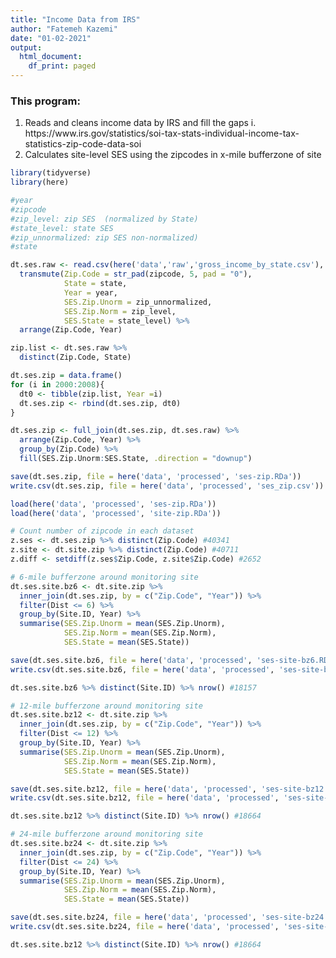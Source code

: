 ```yaml
---
title: "Income Data from IRS"
author: "Fatemeh Kazemi"
date: "01-02-2021"
output:
  html_document:
    df_print: paged
---
```


### This program:
  (1) Reads and cleans income data by IRS and fill the gaps
     i. https://www.irs.gov/statistics/soi-tax-stats-individual-income-tax-statistics-zip-code-data-soi
  (2) Calculates site-level SES using the zipcodes in x-mile bufferzone of site

```r
library(tidyverse)
library(here)
```

```r
#year
#zipcode  
#zip_level: zip SES  (normalized by State)
#state_level: state SES 
#zip_unnormalized: zip SES non-normalized)
#state

dt.ses.raw <- read.csv(here('data','raw','gross_income_by_state.csv'), sep = '') %>% 
  transmute(Zip.Code = str_pad(zipcode, 5, pad = "0"),
            State = state,
            Year = year,
            SES.Zip.Unorm = zip_unnormalized,
            SES.Zip.Norm = zip_level,
            SES.State = state_level) %>% 
  arrange(Zip.Code, Year)

zip.list <- dt.ses.raw %>% 
  distinct(Zip.Code, State)

dt.ses.zip = data.frame()
for (i in 2000:2008){
  dt0 <- tibble(zip.list, Year =i)
  dt.ses.zip <- rbind(dt.ses.zip, dt0)
}

dt.ses.zip <- full_join(dt.ses.zip, dt.ses.raw) %>% 
  arrange(Zip.Code, Year) %>% 
  group_by(Zip.Code) %>% 
  fill(SES.Zip.Unorm:SES.State, .direction = "downup")

save(dt.ses.zip, file = here('data', 'processed', 'ses-zip.RDa'))
write.csv(dt.ses.zip, file = here('data', 'processed', 'ses_zip.csv'))
```

```r
load(here('data', 'processed', 'ses-zip.RDa'))
load(here('data', 'processed', 'site-zip.RDa'))

# Count number of zipcode in each dataset
z.ses <- dt.ses.zip %>% distinct(Zip.Code) #40341
z.site <- dt.site.zip %>% distinct(Zip.Code) #40711
z.diff <- setdiff(z.ses$Zip.Code, z.site$Zip.Code) #2652

# 6-mile bufferzone around monitoring site
dt.ses.site.bz6 <- dt.site.zip %>% 
  inner_join(dt.ses.zip, by = c("Zip.Code", "Year")) %>% 
  filter(Dist <= 6) %>% 
  group_by(Site.ID, Year) %>% 
  summarise(SES.Zip.Unorm = mean(SES.Zip.Unorm),
            SES.Zip.Norm = mean(SES.Zip.Norm),
            SES.State = mean(SES.State))

save(dt.ses.site.bz6, file = here('data', 'processed', 'ses-site-bz6.RDa'))
write.csv(dt.ses.site.bz6, file = here('data', 'processed', 'ses-site-bz6.csv'))

dt.ses.site.bz6 %>% distinct(Site.ID) %>% nrow() #18157

# 12-mile bufferzone around monitoring site
dt.ses.site.bz12 <- dt.site.zip %>% 
  inner_join(dt.ses.zip, by = c("Zip.Code", "Year")) %>% 
  filter(Dist <= 12) %>% 
  group_by(Site.ID, Year) %>% 
  summarise(SES.Zip.Unorm = mean(SES.Zip.Unorm),
            SES.Zip.Norm = mean(SES.Zip.Norm),
            SES.State = mean(SES.State))

save(dt.ses.site.bz12, file = here('data', 'processed', 'ses-site-bz12.RDa'))
write.csv(dt.ses.site.bz12, file = here('data', 'processed', 'ses-site-bz12.csv'))

dt.ses.site.bz12 %>% distinct(Site.ID) %>% nrow() #18664

# 24-mile bufferzone around monitoring site
dt.ses.site.bz24 <- dt.site.zip %>% 
  inner_join(dt.ses.zip, by = c("Zip.Code", "Year")) %>% 
  filter(Dist <= 24) %>% 
  group_by(Site.ID, Year) %>% 
  summarise(SES.Zip.Unorm = mean(SES.Zip.Unorm),
            SES.Zip.Norm = mean(SES.Zip.Norm),
            SES.State = mean(SES.State))

save(dt.ses.site.bz24, file = here('data', 'processed', 'ses-site-bz24.RDa'))
write.csv(dt.ses.site.bz24, file = here('data', 'processed', 'ses-site-bz24.csv'))

dt.ses.site.bz12 %>% distinct(Site.ID) %>% nrow() #18664
```

